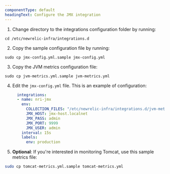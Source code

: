 ```yaml
---
componentType: default
headingText: Configure the JMX integration
---
```


1. Change directory to the integrations configuration folder by running:

  ```shell
  cd /etc/newrelic-infra/integrations.d
  ```

2. Copy the sample configuration file by running:

  ```shell
  sudo cp jmx-config.yml.sample jmx-config.yml
  ```

3. Copy the JVM metrics configuration file:

  ```shell
  sudo cp jvm-metrics.yml.sample jvm-metrics.yml
  ```

4. Edit the `jmx-config.yml` file. This is an example of configuration:

    ```yml
      integrations:
      - name: nri-jmx
        env:
          COLLECTION_FILES: "/etc/newrelic-infra/integrations.d/jvm-metrics.yml,/etc/newrelic-infra/integrations.d/tomcat-metrics.yml"
          JMX_HOST: jmx-host.localnet
          JMX_PASS: admin
          JMX_PORT: 9999
          JMX_USER: admin
        interval: 15s
        labels:
          env: production
    ```

5. <DoNotTranslate>**Optional**</DoNotTranslate>: If you're interested in monitoring Tomcat, use this sample metrics file:

  ```bash
  sudo cp tomcat-metrics.yml.sample tomcat-metrics.yml
  ```

